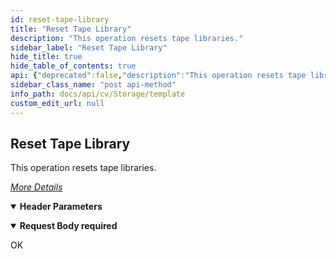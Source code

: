 ```yaml
---
id: reset-tape-library
title: "Reset Tape Library"
description: "This operation resets tape libraries."
sidebar_label: "Reset Tape Library"
hide_title: true
hide_table_of_contents: true
api: {"deprecated":false,"description":"This operation resets tape libraries.\n\n[_More Details_](http://documentation.commvault.com/commvault/v11/article?p=features/rest_api/operations/post_reset_tape_library.htm)","operationId":"Reset Tape Library","parameters":[{"description":"","in":"header","name":"Authtoken","required":true,"schema":{"example":"{{TOKEN}}","type":"string"}}],"requestBody":{"content":{"application/json":{"example":{"LibraryId":184,"libraryOperationType":22},"schema":{"allOf":[{"example":{"LibraryId":184,"libraryOperationType":22},"properties":{"LibraryId":{"format":"int32","type":"integer"},"libraryOperationType":{"format":"int32","type":"integer"}},"required":["LibraryId","libraryOperationType"],"title":"ResetTapeLibraryRequest","type":"object"},{"example":{"LibraryId":184,"libraryOperationType":22}}]}}},"description":"","required":true},"tags":["Storage Resource Operations"],"responses":{"200":{"description":"OK"}},"method":"post","path":"/LibraryOperations","servers":[{"url":"http://{hostname}/webconsole/api","variables":{"hostname":{"default":"localhost","description":"Webconsole"}}}],"jsonRequestBodyExample":{"LibraryId":184,"libraryOperationType":22},"info":{"title":"Template","contact":{},"version":"1.0","description":"Template"},"postman":{"name":"Reset Tape Library","description":{"content":"This operation resets tape libraries.\n\n[_More Details_](http://documentation.commvault.com/commvault/v11/article?p=features/rest_api/operations/post_reset_tape_library.htm)","type":"text/plain"},"url":{"path":["LibraryOperations"],"host":["{{baseUrl}}"],"query":[],"variable":[]},"header":[{"disabled":false,"description":{"content":"(Required) ","type":"text/plain"},"key":"Authtoken","value":""},{"key":"Content-Type","value":"application/json"}],"method":"POST","body":{"mode":"raw","raw":"\"\"","options":{"raw":{"language":"json"}}}}}
sidebar_class_name: "post api-method"
info_path: docs/api/cv/Storage/template
custom_edit_url: null
---
```



## Reset Tape Library



This operation resets tape libraries.

[_More Details_](http://documentation.commvault.com/commvault/v11/article?p=features/rest_api/operations/post_reset_tape_library.htm)

<details style={{"marginBottom":"1rem"}} data-collapsed={false} open={true}><summary style={{}}><strong>Header Parameters</strong></summary><div><ul><ParamsItem className={"paramsItem"} param={{"description":"","in":"header","name":"Authtoken","required":true,"schema":{"example":"{{TOKEN}}","type":"string"}}}></ParamsItem></ul></div></details><MimeTabs><TabItem label={"application/json"} value={"application/json-schema"}><details style={{}} data-collapsed={false} open={true}><summary style={{"textAlign":"left"}}><strong>Request Body</strong><strong style={{"fontSize":"var(--ifm-code-font-size)","color":"var(--openapi-required)"}}> required</strong></summary><div style={{"textAlign":"left","marginLeft":"1rem"}}></div><ul style={{"marginLeft":"1rem"}}><SchemaItem collapsible={false} name={"LibraryId"} required={true} deprecated={undefined} schemaDescription={undefined} schemaName={"int32"} qualifierMessage={undefined} defaultValue={undefined}></SchemaItem><SchemaItem collapsible={false} name={"libraryOperationType"} required={true} deprecated={undefined} schemaDescription={undefined} schemaName={"int32"} qualifierMessage={undefined} defaultValue={undefined}></SchemaItem></ul></details></TabItem></MimeTabs><div><ApiTabs><TabItem label={"200"} value={"200"}><div>

OK

</div><div></div></TabItem></ApiTabs></div>
      